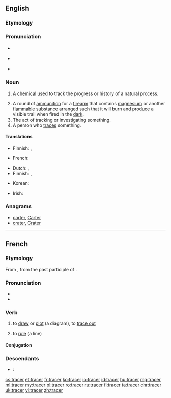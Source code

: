 {{also|Tracer}}
==English==

===Etymology===
{{suffix|trace|er}}

===Pronunciation===
* {{a|UK}} {{IPA|/ˈtɹeɪsə(ɹ)/|[ˈtʃɹeɪsə(ɹ)]}}
* {{a|US}} {{IPA|/ˈtɹeɪsɚ/|[ˈtʃɹeɪsɚ]}}
* {{rhymes|eɪsə(r)}}

===Noun===
{{en-noun}}

# {{context|chemistry|lang=en}} A [[chemical]] used to track the progress or history of a natural process.
# A round of [[ammunition]] for a [[firearm]] that contains [[magnesium]] or another [[flammable]] substance arranged such that it will burn and produce a visible trail when fired in the [[dark]].
# The act of tracking or investigating something.
# A person who [[trace]]s something.

====Translations====
{{trans-top|A chemical used to track the progress or history of a natural process}}
* Finnish: {{t|fi|markkeri}}, {{t|fi|merkkiaine}}
{{trans-mid}}
* French: {{t+|fr|marqueur|m}}
{{trans-bottom}}

{{trans-top|A piece of ammunition for a firearm that contains magnesium or another flammable substance}}
* Dutch: {{t|nl|tracer}}, {{t|nl|lichtspoormunitie}}
* Finnish: {{t|fi|valojuova-ammus}}, {{t|fi|valojuovaluoti}}
{{trans-mid}}
* Korean: {{t+|ko|예광탄|tr=yegwangtan|sc=Kore}}
{{trans-bottom}}

{{trans-top|The act of tracking or investigating something}}
{{trans-mid}}
{{trans-bottom}}

{{trans-top|A person who traces something}}
* Irish: {{t|ga|rianaí|m}}
{{trans-mid}}
{{trans-bottom}}

===Anagrams===
* [[carter#English|carter]], [[Carter#English|Carter]]
* [[crater#English|crater]], [[Crater#English|Crater]]

----

==French==

===Etymology===
From {{etyl|fro|fr}} {{term|tracier|lang=fro}}, from {{etyl|la|fr}} {{term|tractum|lang=la}} the past participle of {{term|traho|lang=la}}.

===Pronunciation===
* {{audio|Fr-tracer.ogg|audio}}
* {{IPA|/tʁa.se/|lang=fr}}

===Verb===
{{fr-verb}}

# {{context|transitive|lang=fr}} to [[draw]] or [[plot]] (a diagram), to [[trace out]]
# {{context|transitive|lang=fr}} to [[rule]] (a line)

====Conjugation====
{{fr-conj-cer|tra|avoir}}

===Descendants===
* {{langname|de}}: {{l/de|trassieren}}

[[cs:tracer]]
[[et:tracer]]
[[fr:tracer]]
[[ko:tracer]]
[[io:tracer]]
[[id:tracer]]
[[hu:tracer]]
[[mg:tracer]]
[[ml:tracer]]
[[my:tracer]]
[[pl:tracer]]
[[ro:tracer]]
[[ru:tracer]]
[[fi:tracer]]
[[ta:tracer]]
[[chr:tracer]]
[[uk:tracer]]
[[vi:tracer]]
[[zh:tracer]]